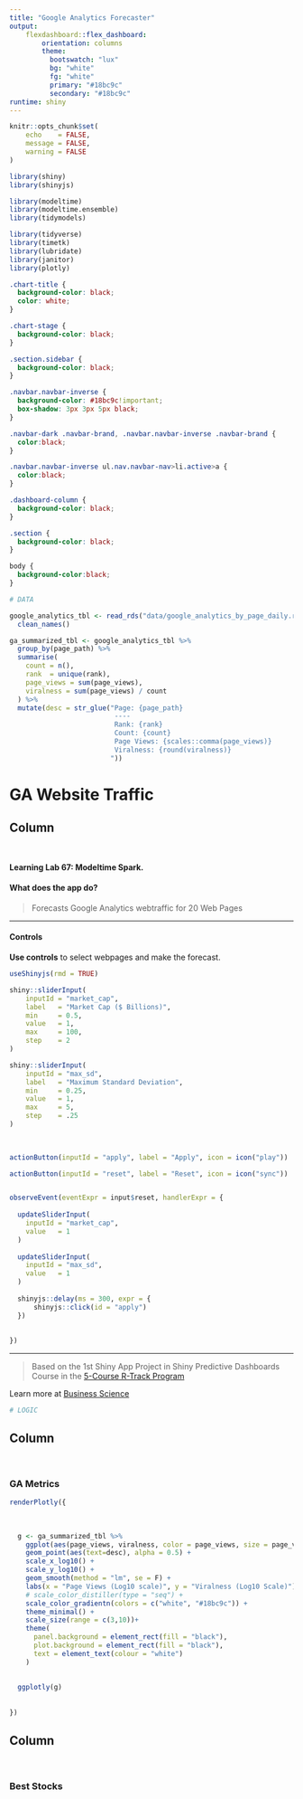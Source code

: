 ```yaml
---
title: "Google Analytics Forecaster"
output:
    flexdashboard::flex_dashboard:
        orientation: columns
        theme: 
          bootswatch: "lux"
          bg: "white"
          fg: "white"
          primary: "#18bc9c"
          secondary: "#18bc9c"
runtime: shiny
---
```


```r
knitr::opts_chunk$set(
    echo    = FALSE,
    message = FALSE,
    warning = FALSE
)

library(shiny)
library(shinyjs)

library(modeltime)
library(modeltime.ensemble)
library(tidymodels)

library(tidyverse)
library(timetk)
library(lubridate)
library(janitor)
library(plotly)

```

``` css
.chart-title {
  background-color: black;
  color: white;
}

.chart-stage {
  background-color: black;
}

.section.sidebar {
  background-color: black;
}

.navbar.navbar-inverse {
  background-color: #18bc9c!important;
  box-shadow: 3px 3px 5px black;
}

.navbar-dark .navbar-brand, .navbar.navbar-inverse .navbar-brand {
  color:black;
}

.navbar.navbar-inverse ul.nav.navbar-nav>li.active>a {
  color:black;
}

.dashboard-column {
  background-color: black;
}

.section {
  background-color: black;
}

body {
  background-color:black;
}

```

```r
# DATA

google_analytics_tbl <- read_rds("data/google_analytics_by_page_daily.rds") %>%
  clean_names()

ga_summarized_tbl <- google_analytics_tbl %>%
  group_by(page_path) %>%
  summarise(
    count = n(),
    rank  = unique(rank),
    page_views = sum(page_views),
    viralness = sum(page_views) / count
  ) %>%
  mutate(desc = str_glue("Page: {page_path}
                          ----
                          Rank: {rank}
                          Count: {count}
                          Page Views: {scales::comma(page_views)}
                          Viralness: {round(viralness)}
                         "))

```



# GA Website Traffic

## Column {.sidebar}

<br>

__Learning Lab 67: Modeltime Spark.__


#### What does the app do?

> Forecasts Google Analytics webtraffic for 20 Web Pages 

<hr>

#### Controls

__Use controls__ to select webpages and make the forecast.

```r
useShinyjs(rmd = TRUE)

shiny::sliderInput(
    inputId = "market_cap", 
    label   = "Market Cap ($ Billions)", 
    min     = 0.5,
    value   = 1,
    max     = 100, 
    step    = 2
)

shiny::sliderInput(
    inputId = "max_sd", 
    label   = "Maximum Standard Deviation", 
    min     = 0.25,
    value   = 1,
    max     = 5, 
    step    = .25
)
    

    
actionButton(inputId = "apply", label = "Apply", icon = icon("play"))

actionButton(inputId = "reset", label = "Reset", icon = icon("sync"))


observeEvent(eventExpr = input$reset, handlerExpr = {
  
  updateSliderInput(
    inputId = "market_cap",
    value   = 1
  )
  
  updateSliderInput(
    inputId = "max_sd",
    value   = 1
  )
    
  shinyjs::delay(ms = 300, expr = {
      shinyjs::click(id = "apply")
  })
 
  
})


```

<hr>



> Based on the 1st Shiny App Project in Shiny Predictive Dashboards Course in the [5-Course R-Track Program](https://university.business-science.io/p/5-course-bundle-machine-learning-web-apps-time-series/?coupon_code=LEARNINGLABS)

Learn more at [Business Science](https://www.business-science.io/)


```r
# LOGIC

```


## Column 

<br>

### GA Metrics

```r

renderPlotly({
  
  
  
  g <- ga_summarized_tbl %>%
    ggplot(aes(page_views, viralness, color = page_views, size = page_views)) +
    geom_point(aes(text=desc), alpha = 0.5) +
    scale_x_log10() +
    scale_y_log10() +
    geom_smooth(method = "lm", se = F) +
    labs(x = "Page Views (Log10 scale)", y = "Viralness (Log10 Scale)") +
    # scale_color_distiller(type = "seq") +
    scale_color_gradientn(colors = c("white", "#18bc9c")) +
    theme_minimal() +
    scale_size(range = c(3,10))+
    theme(
      panel.background = element_rect(fill = "black"),
      plot.background = element_rect(fill = "black"),
      text = element_text(colour = "white")
    ) 
  
  
  ggplotly(g)  
  
  
})

```


## Column

<br>

### Best Stocks

```r


```

